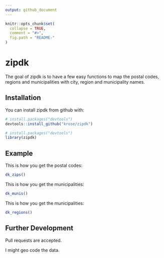 ```yaml
---
output: github_document
---
```


<!-- README.md is generated from README.Rmd. Please edit that file -->

```r
knitr::opts_chunk$set(
  collapse = TRUE,
  comment = "#>",
  fig.path = "README-"
)
```

# zipdk

The goal of zipdk is to have a few easy functions to map the postal codes, regions and municipalities with city, region and municipality names.

## Installation

You can install zipdk from github with:

```r
# install.packages("devtools")
devtools::install_github("krose/zipdk")
```

```r
# install.packages("devtools")
library(zipdk)
```


## Example

This is how you get the postal codes:

```r

dk_zips()

```

This is how you get the municipalities:

```r

dk_munis()

```

This is how you get the municipalities:

```r

dk_regions()

```

## Further Development

Pull requests are accepted.

I might geo code the data.

